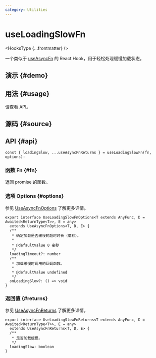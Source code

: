 ```yaml
---
category: Utilities
---
```


# useLoadingSlowFn


<HooksType {...frontmatter} />

<Since version="v1.4.0" />

一个类似于 [useAsyncFn](/reference/use-async-fn) 的 React Hook，用于轻松处理缓慢加载状态。

## 演示 \{#demo}


<App />

## 用法 \{#usage}

请查看 API。

## 源码 \{#source}


<Source />

## API \{#api}

```tsx
const { loadingSlow, ...useAsyncFnReturns } = useLoadingSlowFn(fn, options):
```

### 函数 Fn \{#fn}

返回 promise 的函数。

### 选项 Options \{#options}

参见 [UseAsyncFnOptions](/reference/use-async-fn#options) 了解更多详情。

```tsx
export interface UseLoadingSlowFnOptions<T extends AnyFunc, D = Awaited<ReturnType<T>>, E = any>
  extends UseAsyncFnOptions<T, D, E> {
  /**
   * 确定加载是否缓慢的超时时长（毫秒）。
   *
   * @defaultValue 0 毫秒
   */
  loadingTimeout?: number
  /**
   * 加载缓慢时调用的回调函数。
   *
   * @defaultValue undefined
   */
  onLoadingSlow?: () => void
}
```

### 返回值 \{#returns}

参见 [UseAsyncFnReturns](/reference/use-async-fn#returns) 了解更多详情。

```tsx
export interface UseLoadingSlowFnReturns<T extends AnyFunc, D = Awaited<ReturnType<T>>, E = any>
  extends UseAsyncFnReturns<T, D, E> {
  /**
   * 是否加载缓慢。
   */
  loadingSlow: boolean
}
```
